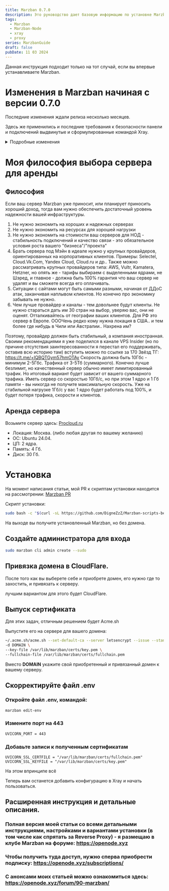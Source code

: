 ```yaml
---
title: Marzban 0.7.0
description: Это руководство дает базовую информацию по установке Marzban согласно информации из официального репозитория.
tags:
  - Marzban
  - Marzban-Node
  - xray
  - proxy
series: MarzbanGuide
draft: false
pubDate: 11 03 2024
---
```


Данная инструкция подходит только на тот случай, если вы впервые устанавливаете Marzban.

# Изменения в Marzban начиная с версии 0.7.0

Последние изменения ждали релиза несколько месяцев.

Здесь же применились и последние требования к безопасности панели и подключений выдвинутые и сформулированные командой Xray.

<details>
  <summary>Подробные изменения</summary>

🚀 Улучшения

-   **telegramBot:** Добавлено время ожидания для onhold ([3c2bbed](https://github.com/Gozargah/Marzban/commit/3c2bbed23563f58aadae846e3ae2951ac24a0973))
-   Добавлена поддержка списка адресов в hosts ([e80e119](https://github.com/Gozargah/Marzban/commit/e80e119ee8ce83e093927a1ac4b0cb241ef00112))
-   **subscription:** Добавлен шаблон настроек для Clash ([94a3f28](https://github.com/Gozargah/Marzban/commit/94a3f28198d317ae9f5f9cb8c7c4ade1da79f5ee))
-   **subscription:** Синхронизирован splithttp с версией 1.8.23 ([d0c16a1](https://github.com/Gozargah/Marzban/commit/d0c16a1b2978bcd645b6605e84895e8e9c1e7b92))
-   Переменные SQLALCHEMY\_POOL\_SIZE и SQLIALCHEMY\_MAX\_OVERFLOW ([cea7f2f](https://github.com/Gozargah/Marzban/commit/cea7f2f70692f84b39a5c0eadf0edf766de6b020))
-   Переменные для настройки интервала задач: JOB\_CORE\_HEALTH\_CHECK\_INTERVAL, JOB\_RECORD\_NODE\_USAGES\_INTERVAL, JOB\_RECORD\_USER\_USAGES\_INTERVAL, JOB\_REVIEW\_USERS\_INTERVAL, JOB\_SEND\_NOTIFICATIONS\_INTERVAL ([2d50bf9](https://github.com/Gozargah/Marzban/commit/2d50bf94ff9baa27977cbf1e5e311d005eb99ee8))
-   Добавлен выбор узла для логов в CoreSettingsModal.tsx ([b4dbba7](https://github.com/Gozargah/Marzban/commit/b4dbba7f75087ebb38cf46bf69c2377a219f1134))
-   Добавлена функция дублирования хоста в HostsDialog ([48b91c2](https://github.com/Gozargah/Marzban/commit/48b91c2aafb0197ed70c70623379c61c53101988))
-   Добавлены иконки вверх и вниз для изменения порядка хостов ([1a3c0a0](https://github.com/Gozargah/Marzban/commit/1a3c0a040f4d719901d1ee216bb25a6450fb8db7))
-   Добавлен белый список IP/хостов для отключения уведомлений о входе ([b6d2658](https://github.com/Gozargah/Marzban/commit/b6d2658e56e075e841a6ca190c440bf8045327d5))
-   **api:** Добавлена возможность расчета потребления для администраторов ([c2c98b7](https://github.com/Gozargah/Marzban/commit/c2c98b76b919d88353ab922753caaae72af0c214))
-   Добавлен шум в hosts ([7d738cd](https://github.com/Gozargah/Marzban/commit/7d738cdd854eca1dda914a005f838c28604ef21e))
-   Добавлена поддержка новых переменных для splithttp ([2a7636a](https://github.com/Gozargah/Marzban/commit/2a7636a85bd13efd1fd17ca75a9cda7d5bdcd85c))
-   Добавлена поддержка протокола Transport RAW ([8942abe](https://github.com/Gozargah/Marzban/commit/8942abee7a0a14460e798614f1524c4fd749261c))

🩹 Исправления

-   Принудительное требование SSL для публичного доступа [XTLS/Xray-core#3884](https://github.com/XTLS/Xray-core/pull/3884) ([e60e54f](https://github.com/Gozargah/Marzban/commit/e60e54f55c6ea7f84f9f9c6024368d78935b790d))
-   **subscription:** Отправка корректной сортировки для разных версий v2rayng ([5c5503d](https://github.com/Gozargah/Marzban/commit/5c5503d8b9dac538d8840ce4688ed89299530115))
-   Исправлена ошибка редактирования протокола пользователя в Telegram-боте ([ef82864](https://github.com/Gozargah/Marzban/commit/ef828648f1f419c13362928358393669e02d3cb6))
-   Исправлена ошибка сброса использования у пользователя в Telegram-боте ([92fdeef](https://github.com/Gozargah/Marzban/commit/92fdeef7ff7be977b98159a9dac556bd4886c37f))
-   Добавлена документация для работы с БД ([48a5ad2](https://github.com/Gozargah/Marzban/commit/48a5ad22717e6923d88b3b449c2813e6ae436eb5))
-   Исправлена ошибка ссылок в Telegram-боте, когда on\_hold равно null ([d69fac6](https://github.com/Gozargah/Marzban/commit/d69fac63d793b325c0bf816ec07ab95412a71537))
-   **subscription:** Удалён user-agent для sing-box и clash ([ff03e3a](https://github.com/Gozargah/Marzban/commit/ff03e3afce52f4953aaa7d971e0524903d0f1bfb))
-   Единый строковый порт для v2ray-json ([8f0c909](https://github.com/Gozargah/Marzban/commit/8f0c9095ea98ccd0d469a04974a9bc99d77d5d18))
-   Небольшие исправления статуса on\_hold в telegram-bot ([cf98e95](https://github.com/Gozargah/Marzban/commit/cf98e95ccf69eff84fd5042747ff67021800fa56))
-   Перехват ошибки, если не найден шаблон настроек ([582b2bb](https://github.com/Gozargah/Marzban/commit/582b2bba61b6461bb9d15e7fabede803e3539676))
-   **config:** Повреждение данных hosts ([6483e42](https://github.com/Gozargah/Marzban/commit/6483e42df85ddc461e0eb9c8c4546a949f72e571))
-   Обновление документации статуса пользователя ([3fb46c1](https://github.com/Gozargah/Marzban/commit/3fb46c1bbd4b12e6966829122389aedbd7bd7471))
-   Исправление некоторых багов на фронтенде ([2f2cbd1](https://github.com/Gozargah/Marzban/commit/2f2cbd1b3eb73d11f34de781c570701300e7afb8))
-   **subscription:** Разделение настроек http и none header ([e4bd603](https://github.com/Gozargah/Marzban/commit/e4bd603e135f4bb231f67ec2ce22473c6ffb0f94))
-   **subscription:** Разделение настроек http и h2 ([2260d28](https://github.com/Gozargah/Marzban/commit/2260d285b012beff45de500d3e3737b4504a3efb))
-   **subscription:** Мульти-режим для grpc ([a2ba2c0](https://github.com/Gozargah/Marzban/commit/a2ba2c009fb8f99ac3bfb8641763f200d6511c54))
-   **subscription:** Singbox ws игнорирует wsSettings ([c02ef96](https://github.com/Gozargah/Marzban/commit/c02ef96fe55def332c8fa14430fe8acb48ee368f))
-   **subscription:** Использование неправильной переменной в настройках ([70dfb6d](https://github.com/Gozargah/Marzban/commit/70dfb6d7e162952111f62675be673b4d4f6c3e83))
-   **subscription:** Предотвращение использования noneSettings как настройки безопасности ([87dca23](https://github.com/Gozargah/Marzban/commit/87dca230b611c0c86f00c9ec9b66bde77a2bf9b3))
-   Неверная конфигурация как внешняя ([c63f95a](https://github.com/Gozargah/Marzban/commit/c63f95a7c2c2f34a16df679dd0593a5f94570e68))
-   **subscription:** Предотвращение создания network\_setting для reality ([fb77570](https://github.com/Gozargah/Marzban/commit/fb7757077801e104203a1ec372b775eb6e5715ed))
-   **subscription:** Временное отключение shuffle, чтобы избежать отправки неверных данных ([e7d6756](https://github.com/Gozargah/Marzban/commit/e7d6756bb3e8d6e558769340326ae18356adae5d))
-   **splithttp:** Значение по умолчанию для splithttp ([aa664a2](https://github.com/Gozargah/Marzban/commit/aa664a28acdd2d3af8894c7a14d689ea69e9cc3e))
-   NOTIFY\_DAYS\_LEFT ([530649d](https://github.com/Gozargah/Marzban/commit/530649d6957b4f57fef10d19c82395a67c37f7ba))
-   Ошибка Pydantic в user.links ([25c07ac](https://github.com/Gozargah/Marzban/commit/25c07ac5a25c2b8deb167a2c0012954ba5066bdd))
-   Удаление RANDOMIZE\_SUBSCRIPTION\_CONFIGS ([cb7aa7a](https://github.com/Gozargah/Marzban/commit/cb7aa7a8d5d6669f54ed44a56f2d4bc72b7ac28b))
-   **subscription:** Использование deepcopy для предотвращения конфликтов ([f7d20b6](https://github.com/Gozargah/Marzban/commit/f7d20b672c242a3153af830baf5e6e40200eb582))
-   Совместимость Marzban-cli с python3.8 ([f3e6197](https://github.com/Gozargah/Marzban/commit/f3e6197454e70cf4db2dbd3ce8d3f61ec703d8a8))
-   Предотвращение ошибки при входе, если request.client отсутствует ([d77eb30](https://github.com/Gozargah/Marzban/commit/d77eb30cca48e6f01a9307596dc03522d3eb59ac))
-   **subscription:** Исправление потока Vless и заголовка tcp ([7a0a9ca](https://github.com/Gozargah/Marzban/commit/7a0a9ca4f6d14672cf069d4df20576907595e783))
-   Отображение подписки в Hiddify в user\_subscription ([5169810](https://github.com/Gozargah/Marzban/commit/516981062612fea44736dd4460e1ab389d42956d))
-   Аннулирование подписки не обновляет конфигурацию xray в Telegram-боте ([791a7f2](https://github.com/Gozargah/Marzban/commit/791a7f2f0845bc1b1a5b95f76b40832b86aef4f7))
-   Изменение outbound тега на proxy в пользовательской конфигурации v2ray ([eb84a09](https://github.com/Gozargah/Marzban/commit/eb84a09da41ec9266080366d5cb6715bebde2400))
-   Предотвращение дублирования имен в clash ([e37a3da](https://github.com/Gozargah/Marzban/commit/e37a3da5207df048f71970875fa126733f769241))
-   **subscription:** Исправление потока Vless и заголовка tcp ([efc55ac](https://github.com/Gozargah/Marzban/commit/efc55ac3181a3f44c6e79d677b8c138f1d489566))
-   **subscription:** Заголовок tcp без tls и пустой тип заголовка ([241d823](https://github.com/Gozargah/Marzban/commit/241d823460059714077a718a45f4cd646f77ba32))
-   Исправление некоторых багов api ([a10745d](https://github.com/Gozargah/Marzban/commit/a10745dfb1a119bdbbb0db0f76fa4d0bae2c5875))
-   Предотвращение передачи неожиданных переменных для генерации подписки ([f1395ee](https://github.com/Gozargah/Marzban/commit/f1395ee93253fbd7801ccb74119cc6afebbe3105))
-   Избежание создания словаря при каждом запросе и удаление внешней проверки ([47d8336](https://github.com/Gozargah/Marzban/commit/47d8336dc48a6336173152e84d65eb320585bd98))
-   Неправильное написание ALLOWED\_ORIGINS ([f0a7e21](https://github.com/Gozargah/Marzban/commit/f0a7e2187329c1689d31d34e95e59efc81f1d393))
-   Проблема с Node\_user\_usages ([68dab4c](https://github.com/Gozargah/Marzban/commit/68dab4cd1092c9e452e8bcca151c40b8ec0f6bad))
-   Ошибка Node\_usage ([1332c7a](https://github.com/Gozargah/Marzban/commit/1332c7ab0b06d43054d986d8d28e5bc10eac5e80))
-   Ошибочный рефакторинг (использование неверного админа по полю) ([d7281c2](https://github.com/Gozargah/Marzban/commit/d7281c2c84b47aa6e8fddea287f7001c9b1702da))
-   Рефакторинг функции validate\_dates для избежания дублирования кода ([aea3273](https://github.com/Gozargah/Marzban/commit/aea3273cd7c327d9870c435cb6a6c3d0741737d0))
-   Telegram-бот не отправляет результат лимита пользователя ([0ebbff3](https://github.com/Gozargah/Marzban/commit/0ebbff30520fb0d5cfbf45f5ca15031fe9cc6bb4))
-   **db:** Миграция настроек шума ([#1352](https://github.com/Gozargah/Marzban/pull/1352))
-   **hosts:** Проверка наличия шума ([dcc9fd9](https://github.com/Gozargah/Marzban/commit/dcc9fd9e224a24c7b11e7047770d7799ab898136))
-   **subscription:** Удаление поля network для sing-box ([f9c15a1](https://github.com/Gozargah/Marzban/commit/f9c15a1e61309351fb8935fd8e34eaef51c3f265))
-   **Subscription:** Корректное создание списка proxy remarks для конфигурации clash ([#1357](https://github.com/Gozargah/Marzban/pull/1357))
-   **config:** Http и allyes ([bc81290](https://github.com/Gozargah/Marzban/commit/bc81290e3e1454759cca8b38e2b52f35b2e1cba5))
-   Clash-meta неожиданный аргумент 'remark' ([9d49a11](https://github.com/Gozargah/Marzban/commit/9d49a11d2381dd72ee6ef199d3cf23e73f4b81f0))
-   **subscription:** Транспорт H3 ([a930ed4](https://github.com/Gozargah/Marzban/commit/a930ed41260857cca7726170db70afaa55ad62aa))
-   Добавлен DASHBOARD\_PATH как базовый URL vites в dev-среде ([327e79a](https://github.com/Gozargah/Marzban/commit/327e79afaeadac6b04d6084cf03577273a8bf28a))
-   Циклический импорт ([75bcdd9](https://github.com/Gozargah/Marzban/commit/75bcdd98825b4d44a206e78871a9d3cd81af0dfb))

💅 Рефакторинг

-   **api:** ⚠️ Добавлен роутер к API ([cf6d8ac](https://github.com/Gozargah/Marzban/commit/cf6d8ac13c854f6b3e335fcc1a24ac57c0d5468a))
-   **admin-endpoints:** ⚠️ Рефакторинг админских точек доступа и добавлены две новые зависимости ([e87e15b](https://github.com/Gozargah/Marzban/commit/e87e15bc28dc432c06ff9b52a1cd74c845ccbc74))
-   **node-endpoints:** ⚠️ Рефакторинг точек доступа узлов и добавлены две новые зависимости для узлов ([cf4472b](https://github.com/Gozargah/Marzban/commit/cf4472b46fbf6d6985cdcc9f04e1ea10e3125901))
-   **system-endpoints:** ⚠️ Рефакторинг системных точек доступа ([d631db5](https://github.com/Gozargah/Marzban/commit/d631db54e4f7aabdc58f545536025efb8a56f876))
-   **core-endpoints:** ⚠️ Рефакторинг основных точек доступа ([ee341cb](https://github.com/Gozargah/Marzban/commit/ee341cb88003c92982bb8ef785d45af584bc6994))
-   **usertemplates-endpoints:** ⚠️ Рефакторинг точек доступа шаблонов пользователей ([6918f7f](https://github.com/Gozargah/Marzban/commit/6918f7fa09e460a123578266920113037637e3c2))
-   **home-endpoints:** ⚠️ Рефакторинг точек доступа главной страницы ([36532a9](https://github.com/Gozargah/Marzban/commit/36532a97916a8e7a7d046e162effb9c9aabf5432))
-   **sub-endpoints:** ⚠️ Рефакторинг точек доступа подписок ([215bf32](https://github.com/Gozargah/Marzban/commit/215bf32d5974ff1b9c5eda62c29cc22fcc4ec33b))
-   **user:** ⚠️ Рефакторинг API пользователя и исправление функции validate_dates ([b551447](https://github.com/Gozargah/Marzban/commit/b5514472e82240edbd232830ba0c45b8fa253f12))

📖 Документация

-   Шаблоны для V2ray и sing-box ([1f0d8dd](https://github.com/Gozargah/Marzban/commit/1f0d8dd30ab4eea962c5dba9934135f074d5a65c))
-   Добавлены поддерживаемые сети для sing-box и v2ray ([4209ef4](https://github.com/Gozargah/Marzban/commit/4209ef477443b7909e27ccbbdb2662f3d46c2856))

🏡 Технические задачи

-   **subscription:** Использование union вместо динамического типа ([d19f567](https://github.com/Gozargah/Marzban/commit/d19f567b56d07cdf9d6c29453d9224dccbbcd922))
-   **subscription:** Настраиваемые параметры конфигурации для v2ray-json и sing-box ([68a7936](https://github.com/Gozargah/Marzban/commit/68a79364fbc348ae5482c80709e2a2c1e94045e4))
-   **subscription:** Использование fsring вместо if else ([9b6741a](https://github.com/Gozargah/Marzban/commit/9b6741af0bc7f3c9f9b99330efa8805e2f65a4c7))
-   **subscription:** Использование deepcopy вместо copy ([d5822b7](https://github.com/Gozargah/Marzban/commit/d5822b7b710d5ae1325ed781ecd4e88859941106))
-   Исправление значения переменной env ([a287147](https://github.com/Gozargah/Marzban/commit/a28714769ba6bd9fd6514a212641dfed25b29cd1))
-   Удаление MASTER\_SERVER\_USAGE\_RATIO ([8695b8c](https://github.com/Gozargah/Marzban/commit/8695b8c644c034a31a6cd2caaca5e3162d2d9fd7))
-   Удаление CSS класса Box Shadow, изменение "Host" на "Master" в CoreSettingsModal.tsx ([eac8f06](https://github.com/Gozargah/Marzban/commit/eac8f062848e7c86b4954834c0b98ee165366e79))
-   Изменение названия белого списка входа ([ae5b6a6](https://github.com/Gozargah/Marzban/commit/ae5b6a68e4102cc8ebb6833f0b2e1677993aa34f))
-   Перенос маршрута главной страницы в модуль роутеров ([d87fee5](https://github.com/Gozargah/Marzban/commit/d87fee5ccc4c6c2cd94300f52ff83ea2d408368f))
-   **subscription:** Создание исходящих соединений для Dialer ([30201ba](https://github.com/Gozargah/Marzban/commit/30201ba5f606c6c40cfa05ca7603a173a0391b4a))

⚠️ Критические изменения

-   **api:** ⚠️ Добавлен роутер к API ([cf6d8ac](https://github.com/Gozargah/Marzban/commit/cf6d8ac13c854f6b3e335fcc1a24ac57c0d5468a))
-   **admin-endpoints:** ⚠️ Рефакторинг админских точек доступа и добавлены две новые зависимости ([e87e15b](https://github.com/Gozargah/Marzban/commit/e87e15bc28dc432c06ff9b52a1cd74c845ccbc74))
-   **node-endpoints:** ⚠️ Рефакторинг точек доступа узлов и добавлены две новые зависимости для узлов ([cf4472b](https://github.com/Gozargah/Marzban/commit/cf4472b46fbf6d6985cdcc9f04e1ea10e3125901))
-   **system-endpoints:** ⚠️ Рефакторинг системных точек доступа ([d631db5](https://github.com/Gozargah/Marzban/commit/d631db54e4f7aabdc58f545536025efb8a56f876))
-   **core-endpoints:** ⚠️ Рефакторинг основных точек доступа ([ee341cb](https://github.com/Gozargah/Marzban/commit/ee341cb88003c92982bb8ef785d45af584bc6994))
-   **usertemplates-endpoints:** ⚠️ Рефакторинг точек доступа шаблонов пользователей ([6918f7f](https://github.com/Gozargah/Marzban/commit/6918f7fa09e460a123578266920113037637e3c2))
-   **home-endpoints:** ⚠️ Рефакторинг точек доступа главной страницы ([36532a9](https://github.com/Gozargah/Marzban/commit/36532a97916a8e7a7d046e162effb9c9aabf5432))
-   **sub-endpoints:** ⚠️ Рефакторинг точек доступа подписок ([215bf32](https://github.com/Gozargah/Marzban/commit/215bf32d5974ff1b9c5eda62c29cc22fcc4ec33b))
-   **user:** ⚠️ Рефакторинг API пользователя и исправление функции validate_dates ([b551447](https://github.com/Gozargah/Marzban/commit/b5514472e82240edbd232830ba0c45b8fa253f12))


Подробнее тут: **https://github.com/Gozargah/Marzban/releases/tag/v0.7.0**

</details>

# Моя философия выбора сервера для аренды

## Философия

Если ваш сервер Marzban уже приносит, или планирует приносить хороший доход, тогда вам нужно обеспечить достаточный уровень надежности вашей инфраструктуры.
1. Не нужно экономить на хороших и надежных серверах
2. Не нужно экономить на ресурсах для хорошей нагрузки
3. Не нужно экономить на стоимости ваш серверов для НОД - стабильность подключений и качество связи - это обязательное условия роста вашего "бизнеса"/"проекта"
4. Брать сервера под Мэйн в идеале нужно у крупных провайдеров, ориентированных на корпоративных клиентов. Примеры: Selectel, Cloud.Vk.Com, Yandex Cloud, Cloud.ru и др..
Также можно рассматривать крупных провайдеров типа: AWS, Vultr, Kamatera, Hetzner, но опять же - тарифы выбираем с выделенными ядрами, не Шэред, и главное - должна быть 100% гарантия что ваш сервер не удалят и вы сможете всегда его оплачивать.
5. Ситуации с сайтами могут быть самыми разными, начиная от ДДоС атак, заканчивая наплывом клиентов. Но конечно про экономику забывать не нужно.
6. Чем лучше провайдер и каналы - тем довольнее будут клиенты. Не нужно стараться дать им 30 стран на выбор, уверяю вас, они не оценят. Отталкивайтесь от географии ваших клиентов. Для РФ это сервер в Европе. ОООЧень редко кому нужна локация в США.. и тем более где нибудь в Чили или Австралии.. Нахрена им?

Поэтому, провайдер должен быть стабильный, а компания иностранная. 
Своими рекомендациями я уже поделился в канале VPS Insider (но по причине отсутствия заинтересованности я перестал его поддерживать, оставив всю историю там) вступить можно по ссылке за 170 Звёзд ТГ: https://t.me/+lQBQTGym57hmOTAy
Скорость должна быть 10Гбс - минимум 2-5Гбс. Трафика от 3-5Тб (суммарного). Конечно лучше безлимит, но качественный сервер обычно имеет лимитированный трафик. Но итоговый вариант будет зависит от вашего суммарного трафика.
Иметь сервер со скоростью 10Гб/с, но при этом 1 ядро и 1 Гб памяти - вы никогда не получите максимальную скорость. Уже на стабильной нагрузке 1Гб/с у вас 1 ядро будет работать под 100%, и будет потеря трафика, скорости и клиентов.

## Аренда сервера

Возьмите сервер здесь: [Procloud.ru](https://procloud.ru?referral_id=274473)

- Локация: Москва. (либо любая другая по вашему желанию)
- ОС: Ubuntu 24.04.
- ЦП: 2 ядра.
- Память: 4 Гб.
- Диск: 30 Гб.

# Установка

На момент написания статьи, мой PR к скриптам установки находится на рассмотрении: [Marzban PR](https://github.com/Gozargah/Marzban-scripts/pull/29)

Скрипт установки:

```bash
sudo bash -c "$(curl -sL https://github.com/DigneZzZ/Marzban-scripts-beta/raw/main/marzban.sh)" @ install --database mariadb
```

На выходе вы получите установленный Marzban, но без домена.

## Создайте администратора для входа

```bash
sudo marzban cli admin create --sudo
```

## Привязка домена в CloudFlare.

После того как вы выберете себе и приобрете домен, его нужно где то захостить, и привязать к серверу.

лучшим вариантом для этого будет CloudFlare.

## Выпуск сертификата 

Для этих задач, отличным решением будет Acme.sh 

Выпустите его на сервере для вашего домена:

```bash
~/.acme.sh/acme.sh --set-default-ca --server letsencrypt --issue --standalone \
-d DOMAIN \
--key-file /var/lib/marzban/certs/key.pem \
--fullchain-file /var/lib/marzban/certs/fullchain.pem
```

Вместо **DOMAIN** укажите свой приобретенный и привязанный домен к вашему серверу.

## Скорректируйте файл .env

### Откройте файл .env, командой:

```bash
marzban edit-env
```

### Измените порт на 443
```bash
UVICORN_PORT = 443
```

### Добавьте записи к полученным сертификатам

```shell
UVICORN_SSL_CERTFILE = "/var/lib/marzban/certs/fullchain.pem"
UVICORN_SSL_KEYFILE = "/var/lib/marzban/certs/key.pem"
```

На этом впринципе всё

Теперь вам останется добавить конфигурацию в Xray и начать пользоваться.

## Расширенная инструкция и детальные описания.

### Полная версия моей статьи со всеми детальными инструкциями, настройками и вариантами установки (в том числе как спрятать за Reverse Proxy) - я размещаю в клубе Marzban на форуме: https://openode.xyz

### Чтобы получить туда доступ, нужно сперва приобрести подписку: https://openode.xyz/subscriptions/

### С анонсами моих статьей можно ознакомиться здесь: https://openode.xyz/forum/90-marzban/
